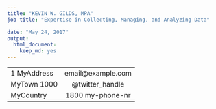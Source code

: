```yaml
---
title: "KEVIN W. GILDS, MPA"
job title: "Expertise in Collecting, Managing, and Analyzing Data"

date: "May 24, 2017"
output: 
  html_document: 
    keep_md: yes
---
```

-------------------      ----------------------------
1 MyAddress                        email@example.com
MyTown 1000                          @twitter_handle
MyCountry                           1800 my-phone-nr
-------------------     ----------------------------
